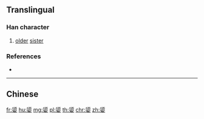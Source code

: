 {{also|嬃}}
==Translingual==

===Han character===
{{Han char|rn=38|rad=女|as=09|sn=12|four=|canj=HOV|ids=⿱须女}}

# {{lb|cmn|dialect}} {{lb|cmn|archaic}} [[older]] [[sister]]

===References===
* {{Han ref|kx=0267.361|hdz=21067.031|uh=5AAD|ud=23213}}

----

==Chinese==
{{zh-see|嬃}}

[[fr:媭]]
[[hu:媭]]
[[mg:媭]]
[[pl:媭]]
[[th:媭]]
[[chr:媭]]
[[zh:媭]]